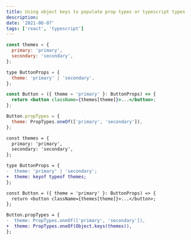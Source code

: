 ```yaml
---
title: Using object keys to populate prop types or typescript types
description:
date: '2021-06-07'
tags: ['react', 'typescript']
---
```


```jsx
const themes = {
  primary: 'primary',
  secondary: 'secondary',
};

type ButtonProps = {
  theme: 'primary' | 'secondary',
};

const Button = ({ theme = 'primary' }: ButtonProps) => {
  return <button className={themes[theme]}>...</button>;
};

Button.propTypes = {
  theme: PropTypes.oneOf(['primary', 'secondary']),
};
```

```diff
const themes = {
  primary: 'primary',
  secondary: 'secondary',
};

type ButtonProps = {
-  theme: 'primary' | 'secondary';
+  theme: keyof typeof themes;
};

const Button = ({ theme = 'primary' }: ButtonProps) => {
  return <button className={themes[theme]}>...</button>;
};

Button.propTypes = {
-  theme: PropTypes.oneOf(['primary', 'secondary']),
+  theme: PropTypes.oneOf(Object.keys(themes)),
};
```
